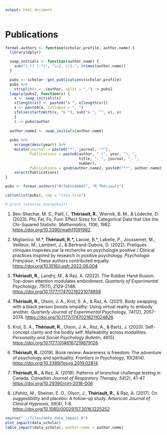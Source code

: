 ```yaml
---
output: html_document
---
```


\scriptsize
\setlength{\parindent}{-0.2in}
\setlength{\leftskip}{0.2in}
\setlength{\parskip}{8pt}

# Publications

```r
format.authors <- function(scholar.profile, author.name) {
  library(dplyr)

  swap_initials <- function(author.name) {
    sub("(.*) (.*)", "\\2, \\1.", trimws(author.name))
  }

  pubs <- scholar::get_publications(scholar.profile)
  pubs %>% 
    strsplit(x = .$author, split = ",") -> pubs2
  lapply(pubs2, function(x) {
    x <- swap_initials(x)
    x[length(x)] <- paste0("& ", x[length(x)])
    x <- paste0(x, collapse = ", ")
    ifelse(startsWith(x, "& "), sub("& ", "", x), x)
    }
    ) -> pubs$author
  
  author.name2 <- swap_initials(author.name)
  
  pubs %>% 
    arrange(desc(year)) %>%
    mutate(journal = paste0("*", journal, "*"),
           Publications = paste0(author, " (", year, "). ", 
                                 title, ". ", journal, ". ", 
                                 number),
           Publications = gsub(author.name2, paste0("**", author.name2, "**"), Publications)) %>% 
    select(Publications)
}

pubs <- format.authors("NrfwEncAAAAJ", "R Thériault")

cat(unlist(pubs), sep = "\\\n \\\n")

```

```r
# print_latex(as_hux(pubs2))
```


1. Ben-Shachar, M. S., Patil, I., **Thériault, R.**, Wiernik, B. M., & Lüdecke, D. (2023). Phi, Fei, Fo, Fum: Effect Sizes for Categorical Data that Use the Chi-Squared Statistic. *Mathematics*, *11*(9), 1982. <https://doi.org/10.3390/math11091982>.

1. Miglianico, M.\*, **Thériault, R.\*,** Lavoie, B.\*, Labelle, P., Joussemet, M., Veilleux, M., Lambert, J., & Bertrand-Dubois, D. (2022). Pratiques cliniques inspirées par la recherche en psychologie positive / Clinical practices inspired by research in positive psychology. *Psychologie Française*. \*These authors contributed equally. <https://doi.org/10.1016/j.psfr.2022.06.004>

1. **Thériault, R.**, Landry, M., & Raz, A. (2022). The Rubber Hand Illusion: Top-down attention modulates embodiment. *Quarterly of Experimental Psychology*, *75*(11), 2129-2148. <https://doi.org/10.1177/17470218221078858>

1. **Thériault, R.**, Olson, J. A., Krol, S. A., & Raz, A. (2021). Body swapping with a black person boosts empathy: Using virtual reality to embody another. *Quarterly Journal of Experimental Psychology*, 74(12), 2057-2074. <https://doi.org/10.1177/17470218211024826>.

1. Krol, S. A., **Thériault, R.**, Olson, J. A., Raz, A., & Bartz, J. (2020). Self-concept clarity and the bodily self: Malleability across modalities. *Personality and Social Psychology Bulletin*, *46*(5). <https://doi.org/10.1177/0146167219879126>

1. **Thériault, R.** (2019). Book review: Awareness is freedom: The adventure of psychology and spirituality. *Frontiers in Psychology*, *10*(2814)*.* <https://doi.org/10.3389/fpsyg.2019.02814>

1. **Thériault, R.**, & Raz, A. (2018). Patterns of bronchial challenge testing in Canada. *Canadian Journal of Respiratory Therapy*, *54*(2), 41-47. <https://doi.org/10.29390/cjrt-2018-006>

1. Lifshitz, M., Sheiner, E. O., Olson, J., **Thériault, R.**, & Raz, A. (2017). On suggestibility and placebo: A follow-up study. *American Journal of Clinical Hypnosis*, *59*(4), 1-8. <https://doi.org/10.1080/00029157.2016.1225252>

```r

source("../files/make_data_impact.R")
plot_impact(data_scholar)
table_impact(data_scholar, author.name = author.name)

```
